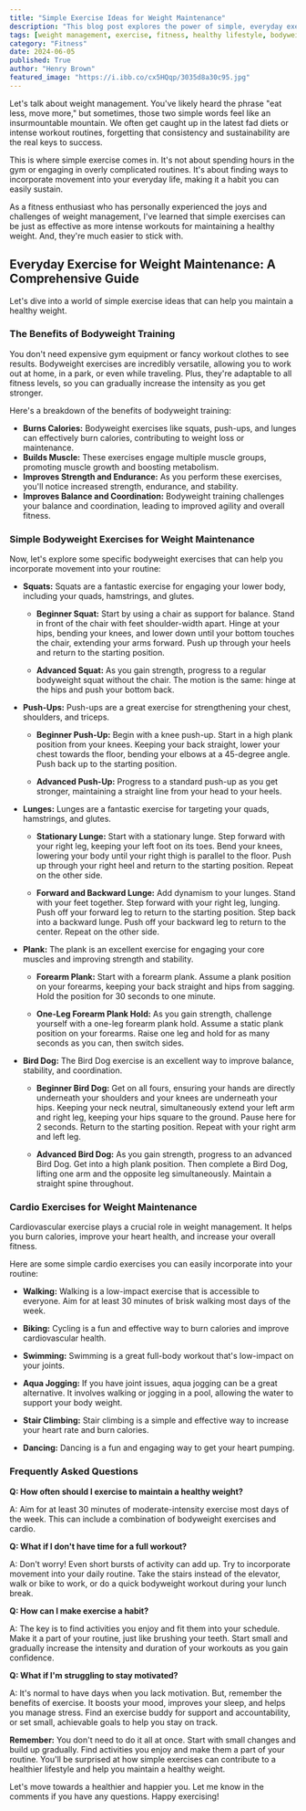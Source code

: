 ```yaml
---
title: "Simple Exercise Ideas for Weight Maintenance"
description: "This blog post explores the power of simple, everyday exercises for long-term weight management. It provides a comprehensive guide with bodyweight exercises, cardio options, and answers to frequently asked questions, making it easy to incorporate movement into your routine and achieve your weight goals."
tags: [weight management, exercise, fitness, healthy lifestyle, bodyweight training, cardio, weight loss, workout routine, motivation, health]
category: "Fitness"
date: 2024-06-05
published: True
author: "Henry Brown"
featured_image: "https://i.ibb.co/cx5HQqp/3035d8a30c95.jpg"
---
```



Let's talk about weight management. You've likely heard the phrase "eat less, move more," but sometimes, those two simple words feel like an insurmountable mountain.  We often get caught up in the latest fad diets or intense workout routines, forgetting that consistency and sustainability are the real keys to success.  

This is where simple exercise comes in. It's not about spending hours in the gym or engaging in overly complicated routines. It's about finding ways to incorporate movement into your everyday life, making it a habit you can easily sustain. 

As a fitness enthusiast who has personally experienced the joys and challenges of weight management, I've learned that simple exercises can be just as effective as more intense workouts for maintaining a healthy weight.  And, they're much easier to stick with.

## Everyday Exercise for Weight Maintenance: A Comprehensive Guide

Let's dive into a world of simple exercise ideas that can help you maintain a healthy weight. 

### The Benefits of Bodyweight Training

You don't need expensive gym equipment or fancy workout clothes to see results.  Bodyweight exercises are incredibly versatile, allowing you to work out at home, in a park, or even while traveling.  Plus, they're adaptable to all fitness levels, so you can gradually increase the intensity as you get stronger.

Here's a breakdown of the benefits of bodyweight training:

* **Burns Calories:** Bodyweight exercises like squats, push-ups, and lunges can effectively burn calories, contributing to weight loss or maintenance.
* **Builds Muscle:** These exercises engage multiple muscle groups, promoting muscle growth and boosting metabolism.
* **Improves Strength and Endurance:**  As you perform these exercises, you'll notice increased strength, endurance, and stability.
* **Improves Balance and Coordination:** Bodyweight training challenges your balance and coordination, leading to improved agility and overall fitness.

### Simple Bodyweight Exercises for Weight Maintenance

Now, let's explore some specific bodyweight exercises that can help you incorporate movement into your routine:

* **Squats:** Squats are a fantastic exercise for engaging your lower body, including your quads, hamstrings, and glutes. 

    * **Beginner Squat:** Start by using a chair as support for balance.  Stand in front of the chair with feet shoulder-width apart.  Hinge at your hips, bending your knees, and lower down until your bottom touches the chair, extending your arms forward.  Push up through your heels and return to the starting position.

    * **Advanced Squat:** As you gain strength, progress to a regular bodyweight squat without the chair. The motion is the same: hinge at the hips and push your bottom back. 

* **Push-Ups:** Push-ups are a great exercise for strengthening your chest, shoulders, and triceps.

    * **Beginner Push-Up:** Begin with a knee push-up. Start in a high plank position from your knees. Keeping your back straight, lower your chest towards the floor, bending your elbows at a 45-degree angle.  Push back up to the starting position.

    * **Advanced Push-Up:** Progress to a standard push-up as you get stronger, maintaining a straight line from your head to your heels.

* **Lunges:** Lunges are a fantastic exercise for targeting your quads, hamstrings, and glutes.

    * **Stationary Lunge:**  Start with a stationary lunge.  Step forward with your right leg, keeping your left foot on its toes. Bend your knees, lowering your body until your right thigh is parallel to the floor.  Push up through your right heel and return to the starting position.  Repeat on the other side.

    * **Forward and Backward Lunge:**  Add dynamism to your lunges.  Stand with your feet together.  Step forward with your right leg, lunging.  Push off your forward leg to return to the starting position.  Step back into a backward lunge.  Push off your backward leg to return to the center.  Repeat on the other side.

* **Plank:** The plank is an excellent exercise for engaging your core muscles and improving strength and stability.

    * **Forearm Plank:**  Start with a forearm plank.  Assume a plank position on your forearms, keeping your back straight and hips from sagging. Hold the position for 30 seconds to one minute.

    * **One-Leg Forearm Plank Hold:**  As you gain strength, challenge yourself with a one-leg forearm plank hold. Assume a static plank position on your forearms.  Raise one leg and hold for as many seconds as you can, then switch sides.

* **Bird Dog:** The Bird Dog exercise is an excellent way to improve balance, stability, and coordination.

    * **Beginner Bird Dog:** Get on all fours, ensuring your hands are directly underneath your shoulders and your knees are underneath your hips.  Keeping your neck neutral, simultaneously extend your left arm and right leg, keeping your hips square to the ground.  Pause here for 2 seconds.  Return to the starting position. Repeat with your right arm and left leg.

    * **Advanced Bird Dog:**  As you gain strength, progress to an advanced Bird Dog. Get into a high plank position.  Then complete a Bird Dog, lifting one arm and the opposite leg simultaneously.  Maintain a straight spine throughout.


### Cardio Exercises for Weight Maintenance

Cardiovascular exercise plays a crucial role in weight management. It helps you burn calories, improve your heart health, and increase your overall fitness.  

Here are some simple cardio exercises you can easily incorporate into your routine:

* **Walking:**  Walking is a low-impact exercise that is accessible to everyone. Aim for at least 30 minutes of brisk walking most days of the week.  

* **Biking:**  Cycling is a fun and effective way to burn calories and improve cardiovascular health. 

* **Swimming:**  Swimming is a great full-body workout that's low-impact on your joints. 

* **Aqua Jogging:** If you have joint issues, aqua jogging can be a great alternative. It involves walking or jogging in a pool, allowing the water to support your body weight.

* **Stair Climbing:**  Stair climbing is a simple and effective way to increase your heart rate and burn calories.

* **Dancing:** Dancing is a fun and engaging way to get your heart pumping. 

### Frequently Asked Questions

**Q:  How often should I exercise to maintain a healthy weight?**

A: Aim for at least 30 minutes of moderate-intensity exercise most days of the week. This can include a combination of bodyweight exercises and cardio.

**Q: What if I don't have time for a full workout?**

A: Don't worry! Even short bursts of activity can add up.  Try to incorporate movement into your daily routine.  Take the stairs instead of the elevator, walk or bike to work, or do a quick bodyweight workout during your lunch break.

**Q: How can I make exercise a habit?**

A: The key is to find activities you enjoy and fit them into your schedule. Make it a part of your routine, just like brushing your teeth.  Start small and gradually increase the intensity and duration of your workouts as you gain confidence.  

**Q:  What if I'm struggling to stay motivated?**

A:  It's normal to have days when you lack motivation. But, remember the benefits of exercise. It boosts your mood, improves your sleep, and helps you manage stress.  Find an exercise buddy for support and accountability, or set small, achievable goals to help you stay on track.  

**Remember:** You don't need to do it all at once.  Start with small changes and build up gradually.  Find activities you enjoy and make them a part of your routine.  You'll be surprised at how simple exercises can contribute to a healthier lifestyle and help you maintain a healthy weight.

Let's move towards a healthier and happier you. Let me know in the comments if you have any questions.  Happy exercising!